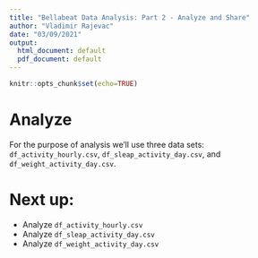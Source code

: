 ```yaml
---
title: "Bellabeat Data Analysis: Part 2 - Analyze and Share"
author: "Vladimir Rajevac"
date: "03/09/2021"
output:
  html_document: default
  pdf_document: default
---
```

```r
knitr::opts_chunk$set(echo=TRUE)
```


# Analyze
For the purpose of analysis we'll use three data sets: `df_activity_hourly.csv`, `df_sleap_activity_day.csv`, and `df_weight_activity_day.csv`.

# Next up: #
* Analyze `df_activity_hourly.csv`
* Analyze  `df_sleap_activity_day.csv`
* Analyze  `df_weight_activity_day.csv`















